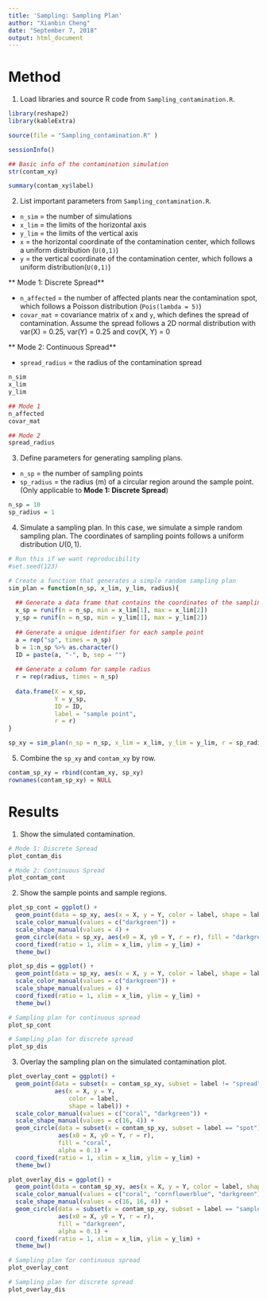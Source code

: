 ```yaml
---
title: 'Sampling: Sampling Plan'
author: "Xianbin Cheng"
date: "September 7, 2018"
output: html_document
---
```


# Method

1. Load libraries and source R code from `Sampling_contamination.R`.

```r
library(reshape2)
library(kableExtra)
```

```r
source(file = "Sampling_contamination.R" )
```

```r
sessionInfo()
```

```r
## Basic info of the contamination simulation
str(contam_xy)

summary(contam_xy$label)
```


2. List important parameters from `Sampling_contamination.R`.

* `n_sim` = the number of simulations  
* `x_lim` = the limits of the horizontal axis  
* `y_lim` = the limits of the vertical axis  
* `x` = the horizontal coordinate of the contamination center, which follows a uniform distribution (`U(0,1)`)
* `y` = the vertical coordinate of the contamination center, which follows a uniform distribution(`U(0,1)`)  

** Mode 1: Discrete Spread** 

* `n_affected` = the number of affected plants near the contamination spot, which follows a Poisson distribution (`Pois(lambda = 5)`)   
* `covar_mat` = covariance matrix of `x` and `y`, which defines the spread of contamination. Assume the spread follows a 2D normal distribution with var(X) = 0.25, var(Y) = 0.25 and cov(X, Y) = 0  

** Mode 2: Continuous Spread**

* `spread_radius` = the radius of the contamination spread

```r
n_sim
x_lim
y_lim

## Mode 1
n_affected
covar_mat

## Mode 2
spread_radius
```

3. Define parameters for generating sampling plans.

* `n_sp` = the number of sampling points
* `sp_radius` = the radius (m) of a circular region around the sample point. (Only applicable to **Mode 1: Discrete Spread**)

```r
n_sp = 10
sp_radius = 1
```

4. Simulate a sampling plan. In this case, we simulate a simple random sampling plan. The coordinates of sampling points follows a uniform distribution $U(0,1)$.

```r
# Run this if we want reproducibility
#set.seed(123)
```

```r
# Create a function that generates a simple random sampling plan
sim_plan = function(n_sp, x_lim, y_lim, radius){
  
  ## Generate a data frame that contains the coordinates of the sampling points
  x_sp = runif(n = n_sp, min = x_lim[1], max = x_lim[2])
  y_sp = runif(n = n_sp, min = y_lim[1], max = y_lim[2])
  
  ## Generate a unique identifier for each sample point
  a = rep("sp", times = n_sp)
  b = 1:n_sp %>% as.character()
  ID = paste(a, "-", b, sep = "")
  
  ## Generate a column for sample radius
  r = rep(radius, times = n_sp)
  
  data.frame(X = x_sp,
             Y = y_sp,
             ID = ID,
             label = "sample point",
             r = r)
}
```

```r
sp_xy = sim_plan(n_sp = n_sp, x_lim = x_lim, y_lim = y_lim, r = sp_radius)
```

5. Combine the `sp_xy` and `contam_xy` by row.

```r
contam_sp_xy = rbind(contam_xy, sp_xy)
rownames(contam_sp_xy) = NULL
```

# Results

1. Show the simulated contamination.

```r
# Mode 1: Discrete Spread
plot_contam_dis

# Mode 2: Continuous Spread
plot_contam_cont
```

2. Show the sample points and sample regions.

```r
plot_sp_cont = ggplot() +
  geom_point(data = sp_xy, aes(x = X, y = Y, color = label, shape = label)) +
  scale_color_manual(values = c("darkgreen")) +
  scale_shape_manual(values = 4) +
  geom_circle(data = sp_xy, aes(x0 = X, y0 = Y, r = r), fill = "darkgreen", alpha = 0.1) +
  coord_fixed(ratio = 1, xlim = x_lim, ylim = y_lim) +
  theme_bw()

plot_sp_dis = ggplot() +
  geom_point(data = sp_xy, aes(x = X, y = Y, color = label, shape = label)) +
  scale_color_manual(values = c("darkgreen")) +
  scale_shape_manual(values = 4) +
  coord_fixed(ratio = 1, xlim = x_lim, ylim = y_lim) +
  theme_bw()
```

```r
# Sampling plan for continuous spread
plot_sp_cont

# Sampling plan for discrete spread
plot_sp_dis
```


3. Overlay the sampling plan on the simulated contamination plot.

```r
plot_overlay_cont = ggplot() +
  geom_point(data = subset(x = contam_sp_xy, subset = label != "spread"), 
             aes(x = X, y = Y, 
                 color = label, 
                 shape = label)) +
  scale_color_manual(values = c("coral", "darkgreen")) +
  scale_shape_manual(values = c(16, 4)) +
  geom_circle(data = subset(x = contam_sp_xy, subset = label == "spot"),
              aes(x0 = X, y0 = Y, r = r), 
              fill = "coral", 
              alpha = 0.1) +
  coord_fixed(ratio = 1, xlim = x_lim, ylim = y_lim) +
  theme_bw()

plot_overlay_dis = ggplot() +
  geom_point(data = contam_sp_xy, aes(x = X, y = Y, color = label, shape = label)) +
  scale_color_manual(values = c("coral", "cornflowerblue", "darkgreen")) +
  scale_shape_manual(values = c(16, 16, 4)) +
  geom_circle(data = subset(x = contam_sp_xy, subset = label == "sample point"),
              aes(x0 = X, y0 = Y, r = r),
              fill = "darkgreen",
              alpha = 0.1) +
  coord_fixed(ratio = 1, xlim = x_lim, ylim = y_lim) +
  theme_bw()
```

```r
# Sampling plan for continuous spread
plot_overlay_cont

# Sampling plan for discrete spread
plot_overlay_dis
```

